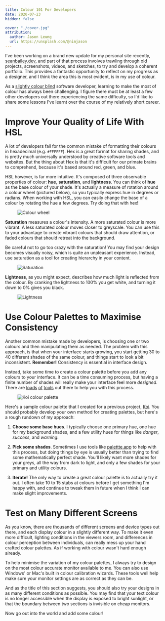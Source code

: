 ```yaml
---
title: Colour 101 For Developers
date: 2020-07-23
hidden: false

cover: "./cover.jpg"
attribution:
  author: Jason Leung
  url: https://unsplash.com/@ninjason
---
```


<!-- @format -->

I've been working on a brand new update for my personal site recently,
[seanbailey.dev][mysite], and part of that process involves trawling through old
projects, screenshots, videos, and sketches, to try and develop a coherent
portfolio. This provides a fantastic opportunity to reflect on my progress as a
designer, and I think the area this is most evident, is in my use of colour.

As a [slightly colour blind][deuteranomaly] software developer, learning to make
the most of colour has always been challenging. I figure there must be at least
a few other developers out there experiencing the same difficulty, so I'd like
to share some lessons I've learnt over the course of my relatively short career.

[mysite]: https://www.seanbailey.dev
[deuteranomaly]: https://en.wikipedia.org/wiki/Color_blindness#Deuteranomaly

# Improve Your Quality of Life With HSL

A lot of developers fall for the common mistake of formatting their colours in
hexadecimal (e.g. `#FFFFFF`). Hex is a great format for sharing shades, and is
pretty much universally understood by creative software tools and websites. But
the thing about Hex is that it's difficult for our primate brains to comprehend,
because it's based around red, green, and blue.

HSL however, is far more intuitive. It's composed of three observable properties
of colour: **hue**, **saturation**, and **lightness**. You can think of **hue**
as the base colour of your shade. It's actually a measure of rotation around a
colour wheel (pictured below), so you typically express hue in degrees or
radians. When working with HSL, you can easily change the base of a colour by
rotating the hue a few degrees. Try doing that with hex!

<Figure caption="Source: Sean Bailey. Released under CC0, no rights reserved.">

![Colour wheel](./colour-wheel.png)

</Figure>

**Saturation** measures a colour's intensity. A more saturated colour is more
vibrant. A less saturated colour moves closer to greyscale. You can use this to
your advantage to create vibrant colours that should draw attention, or faded
colours that should retreat into the background.

Be careful not to go too crazy with the saturation! You may find your design becomes visually
noisy, which is quite an unpleasant experience. Instead, use saturation as a
tool for creating hierarchy in your content.

<Figure caption="Source: Sean Bailey. Released under CC0, no rights reserved.">

![Saturation](./saturation.png)

</Figure>

**Lightness**, as you might expect, describes how much light is reflected from
the colour. By cranking the lightness to 100% you get white, and turning it down
to 0% gives you black.

<Figure caption="Source: Sean Bailey. Released under CC0, no rights reserved.">

![Lightness](./lightness.png)

</Figure>

# Use Colour Palettes to Maximise Consistency

Another common mistake made by developers, is choosing one or two colours and
then manipulating them as needed. The problem with this approach, is that when
your interface starts growing, you start getting 30 to 40 different shades of the
same colour, and things start to look a bit inconsistent. **Remember!**
Consistency is essential in interface design.

Instead, take some time to create a colour palette before you add any colours to
your interface. It can be a time consuming process, but having a finite number of
shades will really make your interface feel more _designed_. There are
[loads][coolors] [of][colorhunt] [tools][paletton] out there to help you with this process.

<Figure caption="The colour palette I designed for Koi">

![Koi colour palette](./koi-colours.png)

</Figure>

Here's a sample colour palette that I created for a previous project, [Koi][koi].
You should probably develop your own method for creating palettes, but here's
a rough rundown of my approach:

1. **Choose some base hues**. I typically choose one primary hue, one hue for
   my background shades, and a few utility hues for things like _danger_,
   _success_, and _warning_.

2. **Pick some shades**. Sometimes I use tools like [palettte.app][palettte] to
   help with this process, but doing things by eye is usually better than trying
   to find some mathematically perfect shade. You'll likely want more shades for
   your greys, all the way from dark to light, and only a few shades for your
   primary and utility colours.

3. **Iterate!** The only way to create a great colour palette is to actually try
   it out. I often take 10 to 15 stabs at colours before I get something I'm happy
   with, and continue to tweak them in future when I think I can make slight
   improvements.

[koi]: /projects/koi
[coolors]: https://coolors.co/
[colorhunt]: https://colorhunt.co/
[palettte]: https://palettte.app/
[paletton]: https://paletton.com/

# Test on Many Different Screens

As you know, there are thousands of different screens and device types out
there, and each display colour in a slightly different way. To make it even
more difficult, lighting conditions in the viewers room, and differences in
colour perception between individuals, can really mess up your hand crafted
colour palettes. As if working with colour wasn't hard enough already.

To help minimise the variation of my colour palettes, I always try to design on
the most colour accurate monitor available to me. You can also use Windows' or
Mac's built in colour calibration wizards. These tools well help make sure your
monitor settings are as correct as they can be.

And as the title of this section suggests, you should also try your designs in
as many different conditions as possible. You may find that your text colour is
no longer accessible when the display is exposed to bright sunlight, or that the
boundary between two sections is invisible on cheap monitors.

Now go out into the world and add some colour!
